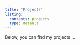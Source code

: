 ```yaml
---
title: "Projects"
listing: 
  contents: projects
  type: default
---
```


Below, you can find my projects ...
